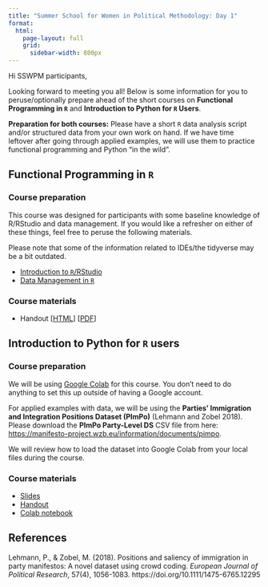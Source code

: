 ```yaml
---
title: "Summer School for Women in Political Methodology: Day 1" 
format: 
  html: 
    page-layout: full
    grid: 
      sidebar-width: 800px
---
```


Hi SSWPM participants, 

Looking forward to meeting you all! Below is some information for you to peruse/optionally prepare ahead of the short courses on <b>Functional Programming in `R`</b> and <b>Introduction to Python for `R` Users</b>. 

__Preparation for both courses:__ Please have a short `R` data analysis script and/or structured data from your own work on hand. If we have time leftover after going through applied examples, we will use them to practice functional programming and Python "in the wild". 

## Functional Programming in `R`

### Course preparation 

This course was designed for participants with some baseline knowledge of R/RStudio and data management. If you would like a refresher on either of these things, feel free to peruse the following materials.

Please note that some of the information related to IDEs/the tidyverse may be a bit outdated. 

- [Introduction to `R`/RStudio](files/HertieDSWorkshop_Session1.pdf)
- [Data Management in `R`](files/HertieDSWorkshop_Session2.pdf)

### Course materials 

- Handout [[HTML](files/01_functional_programming_handout.html)] [[PDF](files/01_functional_programming_handout.pdf)]

## Introduction to Python for `R` users

### Course preparation 

We will be using [Google Colab](https://colab.research.google.com/) for this course. You don't need to do anything to set this up outside of having a Google account. 
 
For applied examples with data, we will be using the __Parties’ Immigration and Integration Positions Dataset (PImPo)__ (Lehmann and Zobel 2018). Please download the __PImPo Party-Level DS__ CSV file from here: [https://manifesto-project.wzb.eu/information/documents/pimpo](https://manifesto-project.wzb.eu/information/documents/pimpo). 

We will review how to load the dataset into Google Colab from your local files during the course.

### Course materials 

- [Slides]()
- [Handout](files/SSWPM2025_Introduction to Python.pdf)
- [Colab notebook](https://colab.research.google.com/drive/1CBogWrGKMZIFolCrjtrFdKuhxYoHMYSs?usp=sharing)

## References 

Lehmann, P., & Zobel, M.  (2018). Positions and saliency of immigration in party manifestos: A novel dataset using crowd coding. *European Journal of Political Research*, 57(4), 1056-1083. https://doi.org/10.1111/1475-6765.12295

